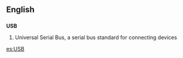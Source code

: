 {{wikipediaAlt|Universal Serial Bus}}
==English==
==={{initialism}}===
'''USB'''

#Universal Serial Bus, a serial bus standard for connecting devices

[[es:USB]]